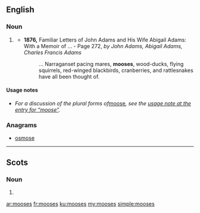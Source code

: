 {{also|Mooses}}
==English==

===Noun===
{{head|en|plural}} {{p}}

# {{context|dated|rare|lang=en}} {{plural of|moose|lang=en}}
#* '''1876,''' Familiar Letters of John Adams and His Wife Abigail Adams: With a Memoir of ... - Page 272, ''by John Adams, Abigail Adams, Charles Francis Adams''
#*: ... Narraganset pacing mares, '''mooses''', wood-ducks, flying squirrels, red-winged blackbirds, cranberries, and rattlesnakes have all been thought of.

====Usage notes====
* ''For a discussion of the plural forms of ''[[moose]]'', see the [[moose#Usage notes|usage note at the entry for “moose”]].''

===Anagrams===
* [[osmose#English|osmose]]

----

==Scots==

===Noun===
{{head|sco|plural}}

# {{plural of|moose|lang=sco}}

[[ar:mooses]]
[[fr:mooses]]
[[ku:mooses]]
[[my:mooses]]
[[simple:mooses]]